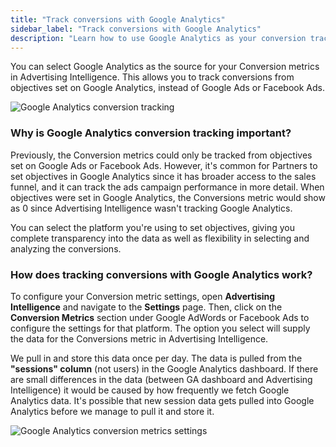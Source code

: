 ```yaml
---
title: "Track conversions with Google Analytics"
sidebar_label: "Track conversions with Google Analytics"
description: "Learn how to use Google Analytics as your conversion tracking source in Advertising Intelligence"
---
```


You can select Google Analytics as the source for your Conversion metrics in Advertising Intelligence. This allows you to track conversions from objectives set on Google Analytics, instead of Google Ads or Facebook Ads.

![Google Analytics conversion tracking](./img/ga-conversion-1.jpg)

### Why is Google Analytics conversion tracking important?

Previously, the Conversion metrics could only be tracked from objectives set on Google Ads or Facebook Ads. However, it's common for Partners to set objectives in Google Analytics since it has broader access to the sales funnel, and it can track the ads campaign performance in more detail. When objectives were set in Google Analytics, the Conversions metric would show as 0 since Advertising Intelligence wasn't tracking Google Analytics.

You can select the platform you're using to set objectives, giving you complete transparency into the data as well as flexibility in selecting and analyzing the conversions.

### How does tracking conversions with Google Analytics work?

To configure your Conversion metric settings, open **Advertising Intelligence** and navigate to the **Settings** page. Then, click on the **Conversion Metrics** section under Google AdWords or Facebook Ads to configure the settings for that platform. The option you select will supply the data for the Conversions metric in Advertising Intelligence.

We pull in and store this data once per day. The data is pulled from the **"sessions" column** (not users) in the Google Analytics dashboard. If there are small differences in the data (between GA dashboard and Advertising Intelligence) it would be caused by how frequently we fetch Google Analytics data. It's possible that new session data gets pulled into Google Analytics before we manage to pull it and store it.

![Google Analytics conversion metrics settings](./img/ga-conversion-2.jpg)